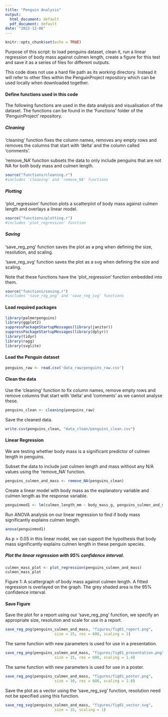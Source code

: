 ```yaml
---
title: "Penguin Analysis"
output:
  html_document: default
  pdf_document: default
date: "2022-12-06"
---
```



```r
knitr::opts_chunk$set(echo = TRUE)
```


Purpose of this script: to load penguins dataset, clean it, run a linear regression of body mass against culmen length, create a figure for this test and save it as a series of files for different outputs.



This code does not use a hard file path as its working directory. Instead it will refer to other files within the PenguinProject repository which can be used locally when downloaded together.

#### Define functions used in this code

The following functions are used in the data analysis and visualisation of the dataset. The functions can be found in the 'Functions' folder of the 'PenguinProject' repository.

##### Cleaning

'cleaning' function fixes the column names, removes any empty rows and removes the columns that start with 'delta' and the column called 'comments'.

'remove_NA' function subsets the data to only include penguins that are not NA for both body mass and culmen length.

```r
source("functions/cleaning.r")
#includes 'cleaning' and 'remove_NA' functions
```


##### Plotting

'plot_regression' function plots a scatterplot of body mass against culmen length and overlays a linear model.

```r
source("functions/plotting.r")
#includes 'plot_regression' function
```


##### Saving

'save_reg_png' function saves the plot as a png when defining the size, resolution, and scaling.

'save_reg_svg' function saves the plot as a svg when defining the size and scaling.

Note that these functions have the 'plot_regression' function embedded into them.

```r
source("functions/saving.r")
#includes 'save_reg_png' and 'save_reg_svg' functions
```


#### Load required packages

```r
library(palmerpenguins)
library(ggplot2)
suppressPackageStartupMessages(library(janitor))
suppressPackageStartupMessages(library(dplyr))
library(tidyr)
library(ragg)
library(svglite)
```


#### Load the Penguin dataset

```r
penguins_raw <- read.csv('data_raw/penguins_raw.csv')
```


#### Clean the data

Use the 'cleaning' function to fix column names, remove empty rows and remove columns that start with 'delta' and 'comments' as we cannot analyse these.

```r
penguins_clean <- cleaning(penguins_raw)
```


Save the cleaned data.

```r
write.csv(penguins_clean, "data_clean/penguins_clean.csv")
```


#### Linear Regression

We are testing whether body mass is a significant predictor of culmen length in penguins.

Subset the data to include just culmen length and mass without any N/A values using the 'remove_NA' function.

```r
penguins_culmen_and_mass <- remove_NA(penguins_clean)
```

Create a linear model with body mass as the explanatory variable and culmen length as the response variable.

```r
penguinmod1 <- lm(culmen_length_mm ~ body_mass_g, penguins_culmen_and_mass )
```

Run ANOVA analysis on our linear regression to find if body mass significantly explains culmen length.

```r
anova(penguinmod1)
```
As p > 0.05 in this linear model, we can support the hypothesis that body mass significantly explains culmen length in these penguin species.

##### Plot the linear regression with 95% confidence interval.
```r
culmen_mass_plot <- plot_regression(penguins_culmen_and_mass)
culmen_mass_plot
```

Figure 1: A scattergraph of body mass against culmen length. A fitted regression is overlayed on the graph. The grey shaded area is the 95% confidence interval.

#### Save Figure

Save the plot for a report using our 'save_reg_png' function, we specify an appropriate size, resolution and scale for use in a report.
```r

save_reg_png(penguins_culmen_and_mass, "figures/fig01_report.png", 
                      size = 15, res = 600, scaling = 1)

```

The same function with new parameters is used for use in a presentation.
```r
save_reg_png(penguins_culmen_and_mass, "figures/fig01_presentation.png", 
                      size = 15, res = 600, scaling = 1.4)
```

The same function with new parameters is used for use in a poster.
```r
save_reg_png(penguins_culmen_and_mass, "figures/fig01_poster.png", 
                      size = 30, res = 600, scaling = 2.8)
```

Save the plot as a vector using the 'save_reg_svg' function, resolution need not be specified using this function.
```r
save_reg_svg(penguins_culmen_and_mass, "figures/fig01_vector.svg", 
                      size = 15, scaling = 1)
```







